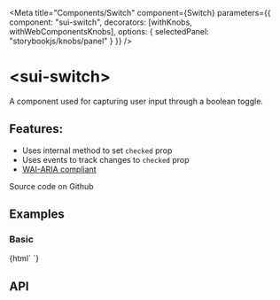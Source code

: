 

<Meta
  title="Components/Switch"
  component={Switch}
  parameters={{
    component: "sui-switch",
    decorators: [withKnobs, withWebComponentsKnobs],
    options: { selectedPanel: "storybookjs/knobs/panel" }
  }}
/>

# &lt;sui-switch&gt;

A component used for capturing user input through a boolean toggle.

## Features:

- Uses internal method to set `checked` prop
- Uses events to track changes to `checked` prop
- [WAI-ARIA compliant](https://www.w3.org/TR/wai-aria-practices-1.1/#checkbox)

<sui-button bg="gray" p="2" href="#">Source code on Github</sui-button>

## Examples

### Basic

<Preview withToolbar>
  <Story name="Basic">
    {html`
      <sui-switch></sui-switch>
    `}
  </Story>
</Preview>

## API

<Props of="sui-switch" />
